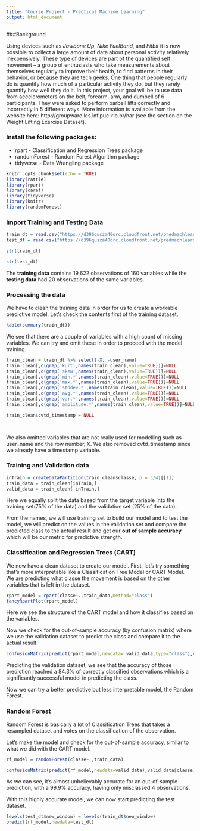 ```yaml
---
title: "Course Project - Practical Machine Learning"
output: html_document
---
```

###Background

Using devices such as *Jawbone Up*, *Nike FuelBand*, and *Fitbit* it is now possible to collect a large amount of data about personal activity relatively inexpensively. These type of devices are part of the quantified self movement – a group of enthusiasts who take measurements about themselves regularly to improve their health, to find patterns in their behavior, or because they are tech geeks. One thing that people regularly do is quantify how much of a particular activity they do, but they rarely quantify how well they do it. In this project, your goal will be to use data from accelerometers on the belt, forearm, arm, and dumbell of 6 participants. They were asked to perform barbell lifts correctly and incorrectly in 5 different ways. More information is available from the website here: http://groupware.les.inf.puc-rio.br/har (see the section on the Weight Lifting Exercise Dataset).


### Install the following packages:
 * rpart - Classification and Regression Trees package
 * randomForest - Random Forest Algorithm package
 * tidyverse - Data Wrangling package
 
```r
knitr::opts_chunk$set(echo = TRUE)
library(rattle)
library(rpart)
library(caret)
library(tidyverse)
library(knitr)
library(randomForest)
```


### Import Training and Testing Data 
```r
train_dt = read.csv("https://d396qusza40orc.cloudfront.net/predmachlearn/pml-training.csv")
test_dt = read.csv("https://d396qusza40orc.cloudfront.net/predmachlearn/pml-testing.csv")

str(train_dt)
```

```r
str(test_dt)
```
The **training data** contains 19,622 observations of 160 variables while the **testing data** had 20 observations of the same variables. 


### Processing the data

We have to clean the training data in order for us to create a workable predictive model. Let's check the contents first of the training dataset.
```r
kable(summary(train_dt))


```

We see that there are a couple of variables with a high count of missing variables. We can try and omit these in order to proceed with the model training.  
```r
train_clean = train_dt %>% select(-X, -user_name)
train_clean[,c(grep('kurt',names(train_clean),value=TRUE))]=NULL
train_clean[,c(grep('skew',names(train_clean),value=TRUE))]=NULL
train_clean[,c(grep('min.*',names(train_clean),value=TRUE))]=NULL
train_clean[,c(grep('max.*',names(train_clean),value=TRUE))]=NULL
train_clean[,c(grep('stddev.*',names(train_clean),value=TRUE))]=NULL
train_clean[,c(grep('avg.*',names(train_clean),value=TRUE))]=NULL
train_clean[,c(grep('var.*',names(train_clean),value=TRUE))]=NULL
train_clean[,c(grep('amplitude.*',names(train_clean),value=TRUE))]=NULL

train_clean$cvtd_timestamp = NULL

   
```
We also omitted variables that are not really used for modelling such as user_name and the row number, X. We also removed cvtd_timestamp since we already have a timestamp variable.


### Training and Validation data
```r
inTrain = createDataPartition(train_clean$classe, p = 3/4)[[1]]
train_data = train_clean[inTrain,]
valid_data = train_clean[-inTrain,]
```
Here we equally split the data based from the target variable into the training set(75% of the data) and the validation set (25% of the data). 

From the names, we will use training set to build our model and to test the model, we will predict on the values in the validation set and compare the predicted class to the actual result and get our **out of sample accuracy** which will be our metric for predictive strength.  


### Classification and Regression Trees (CART)
We now have a clean dataset to create our model. First, let's try something that's more interpretable like a Classification Tree Model or CART Model. We are predicting what classe the movement is based on the other variables that is left in the dataset.
```r
rpart_model = rpart(classe~.,train_data,method="class")
fancyRpartPlot(rpart_model)
```
Here we see the structure of the CART model and how it classifies based on the variables. 

Now we check for the out-of-sample accuracy (by confusion matrix) where we use the validation dataset to predict the class and compare it to the actual result.
```r
confusionMatrix(predict(rpart_model,newdata= valid_data,type="class"),valid_data$classe) 
```
Predicting the validation dataset, we see that the accuracy of those prediction reached a 84.3% of correctly classified observations which is a significantly successful model in predicting the class.   

Now we can try a better predictive but less interpretable model, the Random Forest.

### Random Forest
Random Forest is basically a lot of Classification Trees that takes a resampled dataset and votes on the classification of the observation.

Let's make the model and check for the out-of-sample accuracy, similar to what we did with the CART model.
```r
rf_model = randomForest(classe~.,train_data)

confusionMatrix(predict(rf_model,newdata=valid_data),valid_data$classe)
``` 
As we can see, it's almost unbelievably accurate for an out-of-sample prediction, with a 99.9% accuracy, having only misclassed 4 observations.

With this highly accurate model, we can now start predicting the test dataset.
```r
levels(test_dt$new_window) = levels(train_dt$new_window)
predict(rf_model,newdata=test_dt)

``` 